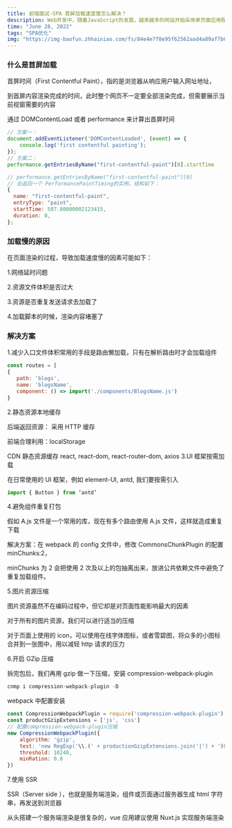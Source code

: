 ```yaml
---
title: 前端面试-SPA 首屏加载速度慢怎么解决？
description: Web开发中，随着JavaScript的发展，越来越多的网站开始采用单页面应用程序（SPA）的方式来呈现内容。SPA相对于传统的多页面应用程序来说，具有更好的用户体验和更快的加载速度。但是，随着SPA的流行，页面越来越复杂，也面临着越来越多的性能问题。在这篇文章中，我们将讨论一些优化SPA性能的方法.
time: "June 28, 2022"
tags: "SPA优化"
img: "https://img-baofun.zhhainiao.com/fs/84e4e7f8e95f62562aad4a89af7b63c2.jpg"
---
```


### 什么是首屏加载

首屏时间（First Contentful Paint），指的是浏览器从响应用户输入网址地址，

到首屏内容渲染完成的时间，此时整个网页不一定要全部渲染完成，但需要展示当前视窗需要的内容

通过 DOMContentLoad 或者 performance 来计算出首屏时间

```javascript
// 方案一：
document.addEventListener('DOMContentLoaded', (event) => {
    console.log('first contentful painting');
});
// 方案二：
performance.getEntriesByName("first-contentful-paint")[0].startTime

// performance.getEntriesByName("first-contentful-paint")[0]
// 会返回一个 PerformancePaintTiming的实例，结构如下：
{
  name: "first-contentful-paint",
  entryType: "paint",
  startTime: 507.80000002123415,
  duration: 0,
};
```

### 加载慢的原因

在页面渲染的过程，导致加载速度慢的因素可能如下：

1.网络延时问题

2.资源文件体积是否过大

3.资源是否重复发送请求去加载了

4.加载脚本的时候，渲染内容堵塞了

### 解决方案

1.减少入口文件体积常用的手段是路由懒加载，只有在解析路由时才会加载组件

```javascript
const routes = [
{
   path: 'blogs',
   name: 'blogsName',
   component: () => import('./components/BlogsName.js')
}
```

2.静态资源本地缓存

后端返回资源： 采用 HTTP 缓存

前端合理利用：localStorage

CDN 静态资源缓存 react, react-dom, react-router-dom, axios
3.UI 框架按需加载

在日常使用的 UI 框架，例如 element-UI, antd, 我们要按需引入

```javascript
import { Button } from ‘antd’
```

4.避免组件重复打包

假如 A.js 文件是一个常用的库，现在有多个路由使用 A.js 文件，这样就造成重复下载

解决方案：在 webpack 的 config 文件中，修改 CommonsChunkPlugin 的配置 minChunks:2，

minChunks 为 2 会把使用 2 次及以上的包抽离出来，放进公共依赖文件中避免了重复加载组件。

5.图片资源压缩

图片资源虽然不在编码过程中，但它却是对页面性能影响最大的因素

对于所有的图片资源，我们可以进行适当的压缩

对于页面上使用的 icon，可以使用在线字体图标，或者雪碧图，将众多的小图标合并到一张图中，用以减轻 http 请求的压力

6.开启 GZip 压缩

拆完包后，我们再用 gzip 做一下压缩，安装 compression-webpack-plugin

```javascript
cnmp i compression-webpack-plugin -D
```

webpack 中配置安装

```javascript
const CompressionWebpackPlugin = require('compression-webpack-plugin')
const productGzipExtensions = ['js', 'css']
// 配置compression-webpack-plugin压缩
new CompressionWebpackPlugin({
	algorithm: 'gzip',
	test: 'new RegExp('\\.(' + productionGzipExtensions.join('|') + ')$')',
	threshold: 10240,
	minRation: 0.8
})
```

7.使用 SSR

SSR（Server side ），也就是服务端渲染，组件或页面通过服务器生成 html 字符串，再发送到浏览器

从头搭建一个服务端渲染是很复杂的，vue 应用建议使用 Nuxt.js 实现服务端渲染
